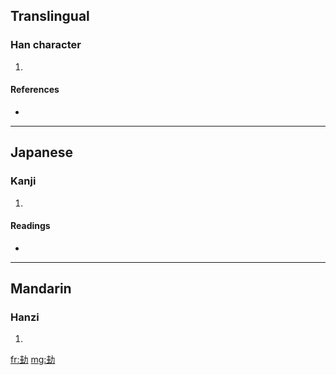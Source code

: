 ==Translingual==

===Han character===
{{Han char|rn=19|rad=力|as=06|sn=8|four=|canj=土土大尸 (GGKS), X土土大尸 (XGGKS)}}

# {{defn|Han|sort=力06}}

====References====
* {{Han ref|kx=0147.110|dkj=02333|hdz=10369.100|uh=52B8|ud=21176}}

----

==Japanese==

===Kanji===
{{ja-kanji|grade=|rs=力06}}

# {{defn|Japanese|sort=力06}}

====Readings====
* {{ja-readings|on=[[あい]] (ai), [[あ]] (a)|kun=[[せまる]] (semaru)}}

----

==Mandarin==

===Hanzi===
{{cmn-hanzi|pin=[[wā]] ([[wa1]])|wg=wa<sup>1</sup>}}

# {{defn|Mandarin|sort=力06}}

[[fr:劸]]
[[mg:劸]]